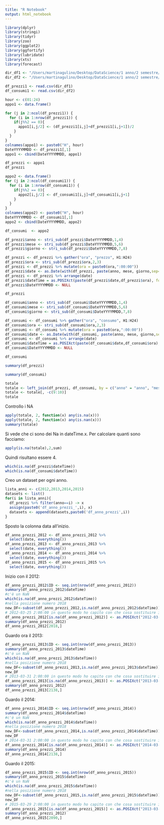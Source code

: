 ```yaml
---
title: "R Notebook"
output: html_notebook
---
```



```r
library(dplyr)
library(stringi)
library(tidyr)
library(zoo)
library(ggplot2)
library(ggfortify)
library(lubridate)
library(xts)
library(forecast)
```

```r
dir_df1 <- "/Users/martinagulino/Desktop/DataScience/1 anno/2 semestre/DataScience Lab/Progetto/ElData/UKPX_1215_Price_byhour.csv"
dir_df2 <- "/Users/martinagulino/Desktop/DataScience/1 anno/2 semestre/DataScience Lab/Progetto/ElData/UKPX_1215_Loads_byhour.csv"

df_prezzi1 <- read.csv(dir_df1)
df_consumi1 <- read.csv(dir_df2)
```


```r
hour <- c(01:24)
appo1 <- data.frame()

for (j in 2:ncol(df_prezzi1)) {
  for (i in 1:nrow(df_prezzi1)) {
    if(j%%2 == 0){
      appo1[i,j/2] <- (df_prezzi1[i,j]+df_prezzi1[i,j+1])/2
    }
  }
}
colnames(appo1) <- paste0("H", hour)
DateYYYYMMDD <- df_prezzi1[,1]
appo1 <- cbind(DateYYYYMMDD, appo1)

df_prezzi <- appo1
df_prezzi
```


```r
appo2 <- data.frame()
for (j in 2:ncol(df_consumi1)) {
  for (i in 1:nrow(df_consumi1)) {
    if(j%%2 == 0){
      appo2[i,j/2] <- df_consumi1[i,j]+df_consumi1[i,j+1]
    }
  }
}  
colnames(appo2) <- paste0("H", hour)
DateYYYYMMDD <- df_consumi1[,1]
appo2 <- cbind(DateYYYYMMDD, appo2)

df_consumi  <- appo2
```


```r
df_prezzi$anno <- stri_sub(df_prezzi$DateYYYYMMDD,1,4)
df_prezzi$mese <- stri_sub(df_prezzi$DateYYYYMMDD,5,6)
df_prezzi$giorno <- stri_sub(df_prezzi$DateYYYYMMDD,7,8)
```

```r
df_prezzi <- df_prezzi %>% gather("ora", "prezzo", H1:H24)
df_prezzi$ora <- stri_sub(df_prezzi$ora,2,3)
df_prezzi <- df_prezzi %>% mutate(ora = paste0(ora,":00:00"))
df_prezzi$date <- as.Date(with(df_prezzi, paste(anno, mese, giorno,sep="-")), "%Y-%m-%d")
df_prezzi <- df_prezzi %>% arrange(date)
df_prezzi$dateTime = as.POSIXct(paste(df_prezzi$date,df_prezzi$ora), format="%Y-%m-%d %H:%M:%S")
df_prezzi$DateYYYYMMDD <- NULL
```

```r
df_prezzi
```

```r
df_consumi$anno <- stri_sub(df_consumi$DateYYYYMMDD,1,4)
df_consumi$mese <- stri_sub(df_consumi$DateYYYYMMDD,5,6)
df_consumi$giorno <- stri_sub(df_consumi$DateYYYYMMDD,7,8)

df_consumi <- df_consumi %>% gather("ora", "consumo", H1:H24)
df_consumi$ora <- stri_sub(df_consumi$ora,2,3)
df_consumi <- df_consumi %>% mutate(ora = paste0(ora,":00:00"))
df_consumi$date <- as.Date(with(df_consumi, paste(anno, mese, giorno,sep="-")), "%Y-%m-%d")
df_consumi <- df_consumi %>% arrange(date)
df_consumi$dateTime = as.POSIXct(paste(df_consumi$date,df_consumi$ora), format="%Y-%m-%d %H:%M:%S")
df_consumi$DateYYYYMMDD <- NULL
```

```r
df_consumi
```
```r
summary(df_prezzi)
```

```r
summary(df_consumi)
```


```r
totale
totale <- left_join(df_prezzi, df_consumi, by = c("anno" = "anno", "mese" = "mese", "giorno"="giorno", "ora"="ora"))
totale <- totale[, -c(9:10)]
totale
```
Controllo i NA
```r
apply(totale, 2, function(x) any(is.na(x)))
apply(totale, 2, function(x) any(is.nan(x)))
summary(totale)
```
Si vede che ci sono dei Na in dateTime.x. Per calcolare quanti sono facciamo:
```r
apply(is.na(totale),2,sum)
```
Quindi risultano essere 4. 
```r
which(is.na(df_prezzi$dateTime))
which(is.na(df_consumi$dateTime))
```
Creo un dataset per ogni anno.
```r
lista_anni <- c(2012,2013,2014,2015)
datasets <- list()
for(i in lista_anni){
  df_prezzi %>% filter(anno==i) -> x
  assign(paste0('df_anno_prezzi_',i), x)
  datasets <- append(datasets,paste0('df_anno_prezzi',i))
}
```
Sposto la colonna data all'inizio. 
```r
df_anno_prezzi_2012 <- df_anno_prezzi_2012 %>%
  select(date, everything())
df_anno_prezzi_2013 <- df_anno_prezzi_2013 %>%
  select(date, everything())
df_anno_prezzi_2014 <- df_anno_prezzi_2014 %>%
  select(date, everything())
df_anno_prezzi_2015 <- df_anno_prezzi_2015 %>%
  select(date, everything())
```

Inizio con il 2012:
```r
df_anno_prezzi_2012$ID <- seq.int(nrow(df_anno_prezzi_2012))
summary(df_anno_prezzi_2012$dateTime)
#c'è un NaN
which(is.na(df_anno_prezzi_2012$dateTime))
#nella posizione numero 2018
new_DF<-subset(df_anno_prezzi_2012,is.na(df_anno_prezzi_2012$dateTime)) #prende l'intersezione tra questi due dataset
# 2012-03-25 2:00:00 in questo modo ho capito con che cosa sostituire il NaN
df_anno_prezzi_2012[is.na(df_anno_prezzi_2012)] <- as.POSIXct("2012-03-25 02:00:00")
summary(df_anno_prezzi_2012)
df_anno_prezzi_2012[2018,]
```
Guardo ora il 2013:
```r
df_anno_prezzi_2013$ID <- seq.int(nrow(df_anno_prezzi_2013))
summary(df_anno_prezzi_2013$dateTime)
#c'è un NaN
which(is.na(df_anno_prezzi_2013$dateTime))
#nella posizione numero 2018
new_DF<-subset(df_anno_prezzi_2013,is.na(df_anno_prezzi_2013$dateTime)) #prende l'intersezione tra questi due dataset
new_DF
# 2013-03-31 2:00:00 in questo modo ho capito con che cosa sostituire il NaN
df_anno_prezzi_2013[is.na(df_anno_prezzi_2013)] <- as.POSIXct("2013-03-31 02:00:00")
summary(df_anno_prezzi_2012)
df_anno_prezzi_2013[2138,]
```
Guardo il 2014:
```r
df_anno_prezzi_2014$ID <- seq.int(nrow(df_anno_prezzi_2014))
summary(df_anno_prezzi_2014$dateTime)
#c'è un NaN
which(is.na(df_anno_prezzi_2014$dateTime))
#nella posizione numero 2018
new_DF<-subset(df_anno_prezzi_2014,is.na(df_anno_prezzi_2014$dateTime)) #prende l'intersezione tra questi due dataset
new_DF
# 2014-03-31 2:00:00 in questo modo ho capito con che cosa sostituire il NaN
df_anno_prezzi_2014[is.na(df_anno_prezzi_2014)] <- as.POSIXct("2014-03-31 02:00:00")
summary(df_anno_prezzi_2014)
df_anno_prezzi_2014[2138,]
```
Guardo il 2015:

```r
df_anno_prezzi_2015$ID <- seq.int(nrow(df_anno_prezzi_2015))
summary(df_anno_prezzi_2015$dateTime)
#c'è un NaN
which(is.na(df_anno_prezzi_2015$dateTime))
#nella posizione numero 2018
new_DF<-subset(df_anno_prezzi_2015,is.na(df_anno_prezzi_2015$dateTime)) #prende l'intersezione tra questi due dataset
new_DF
# 2015-03-29 2:00:00 in questo modo ho capito con che cosa sostituire il NaN
df_anno_prezzi_2015[is.na(df_anno_prezzi_2015)] <- as.POSIXct("2013-03-31 02:00:00")
summary(df_anno_prezzi_2012)
df_anno_prezzi_2015[2090,]
```

